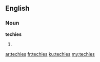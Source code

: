 ==English==

===Noun===
'''techies'''

# {{plural of|techie}}

[[ar:techies]]
[[fr:techies]]
[[ku:techies]]
[[my:techies]]